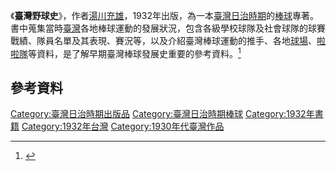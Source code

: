 《'''臺灣野球史'''》，作者[[湯川充雄|湯川充雄]]，1932年出版，為一本[[臺灣日治時期|臺灣日治時期]]的[[棒球|棒球]]專著。書中蒐集當時[[臺灣|臺灣]]各地棒球運動的發展狀況，包含各級學校球隊及社會球隊的球賽戰績、隊員名單及其表現、賽況等，以及介紹臺灣棒球運動的推手、各地[[棒球場|球場]]、[[啦啦隊|啦啦隊]]等資料，是了解早期臺灣棒球發展史重要的參考資料。<ref>{{cite web |url=http://www.ntl.edu.tw/sp.asp?xdurl=MP15AP/BOOK_CP.asp&xItem=16223&ctNode=1427&mp=15 |title=臺灣野球史 |accessdate= |last= |first= |author= |date= |work= |publisher=國立臺灣圖書館 |archive-url=https://web.archive.org/web/20170305014155/http://www.ntl.edu.tw/sp.asp?xdurl=MP15AP%2FBOOK_CP.asp&xItem=16223&ctNode=1427&mp=15 |archive-date=2017-03-05 |dead-url=yes }}</ref>

==參考資料==
{{reflist}}
{{Book-stub}}
[[Category:臺灣日治時期出版品|Category:臺灣日治時期出版品]]
[[Category:臺灣日治時期棒球|Category:臺灣日治時期棒球]]
[[Category:1932年書籍|Category:1932年書籍]]
[[Category:1932年台灣|Category:1932年台灣]]
[[Category:1930年代臺灣作品|Category:1930年代臺灣作品]]